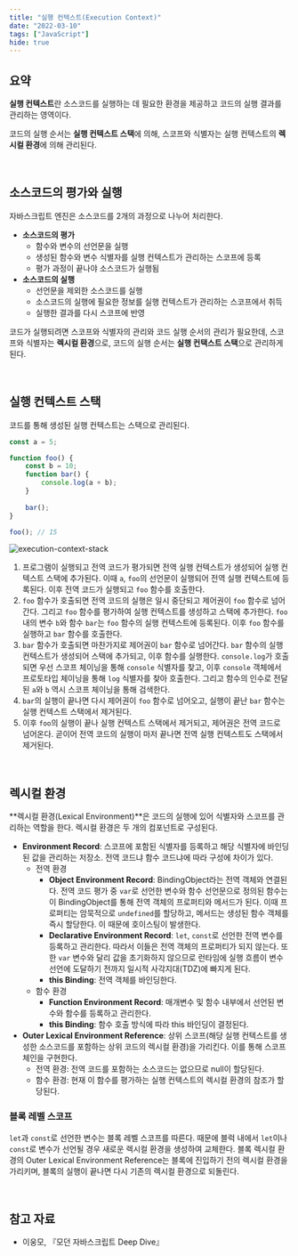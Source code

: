 ```yaml
---
title: "실행 컨텍스트(Execution Context)"
date: "2022-03-10"
tags: ["JavaScript"]
hide: true
---
```




## 요약

**실행 컨텍스트**란 소스코드를 실행하는 데  필요한 환경을 제공하고 코드의 실행 결과를 관리하는 영역이다.

코드의 실행 순서는 **실행 컨텍스트 스택**에 의해, 스코프와 식별자는 실행 컨텍스트의 **렉시컬 환경**에 의해 관리된다.

<br />

## 소스코드의 평가와 실행

자바스크립트 엔진은 소스코드를 2개의 과정으로 나누어 처리한다.

- **소스코드의 평가**
  - 함수와 변수의 선언문을 실행
  - 생성된 함수와 변수 식별자를 실행 컨텍스트가 관리하는 스코프에 등록
  - 평가 과정이 끝나야 소스코드가 실행됨
- **소스코드의 실행**
  - 선언문을 제외한 소스코드를 실행
  - 소스코드의 실행에 필요한 정보를 실행 컨텍스트가 관리하는 스코프에서 취득
  - 실행한 결과를 다시 스코프에 반영

코드가 실행되려면 스코프와 식별자의 관리와 코드 실행 순서의 관리가 필요한데, 스코프와 식별자는 **렉시컬 환경**으로, 코드의 실행 순서는 **실행 컨택스트 스택**으로 관리하게 된다.

<br />

## 실행 컨텍스트 스택

코드를 통해 생성된 실행 컨텍스트는 스택으로 관리된다.

```javascript
const a = 5;

function foo() {
    const b = 10;
    function bar() {
        console.log(a + b);
    }
    
    bar();
}

foo(); // 15
```

![execution-context-stack](.\execution-context-stack.png)

1. 프로그램이 실행되고 전역 코드가 평가되면 전역 실행 컨텍스트가 생성되어 실행 컨텍스트 스택에 추가된다. 이때 `a`, `foo`의 선언문이 실행되어 전역 실행 컨텍스트에 등록된다. 이후 전역 코드가 실행되고 `foo` 함수를 호출한다.
2. `foo` 함수가 호출되면 전역 코드의 실행은 일시 중단되고 제어권이 `foo` 함수로 넘어간다. 그리고 `foo` 함수를 평가하여 실행 컨텍스트를 생성하고 스택에 추가한다. `foo` 내의 변수 `b`와 함수 `bar`는 `foo` 함수의 실행 컨텍스트에 등록된다. 이후 `foo` 함수를 실행하고 `bar` 함수를 호출한다.
3. `bar` 함수가 호출되면 마찬가지로 제어권이 `bar` 함수로 넘어간다. `bar` 함수의 실행 컨텍스트가 생성되어 스택에 추가되고, 이후 함수를 실행한다. `console.log`가 호출되면 우선 스코프 체이닝을 통해 `console` 식별자를 찾고, 이후 `console` 객체에서 프로토타입 체이닝을 통해 `log` 식별자를 찾아 호출한다. 그리고 함수의 인수로 전달된 `a`와 `b` 역시 스코프 체이닝을 통해 검색한다.
4. `bar`의 실행이 끝나면 다시 제어권이 `foo` 함수로 넘어오고, 실행이 끝난 `bar` 함수는 실행 컨텍스트 스택에서 제거된다.
5. 이후 `foo`의 실행이 끝나 실행 컨텍스트 스택에서 제거되고, 제어권은 전역 코드로 넘어온다. 곧이어 전역 코드의 실행이 마저 끝나면 전역 실행 컨텍스트도 스택에서 제거된다.

<br />

## 렉시컬 환경

**렉시컬 환경(Lexical Environment)**은 코드의 실행에 있어 식별자와 스코프를 관리하는 역할을 한다. 렉시컬 환경은 두 개의 컴포넌트로 구성된다.

- **Environment Record**: 스코프에 포함된 식별자를 등록하고 해당 식별자에 바인딩된 값을 관리하는 저장소. 전역 코드냐 함수 코드냐에 따라 구성에 차이가 있다.
  - 전역 환경
    - **Object Environment Record**: BindingObject라는 전역 객체와 연결된다. 전역 코드 평가 중 `var`로 선언한 변수와 함수 선언문으로 정의된 함수는 이 BindingObject를 통해 전역 객체의 프로퍼티와 메서드가 된다. 이때 프로퍼티는 암묵적으로 `undefined`를 할당하고, 메서드는 생성된 함수 객체를 즉시 할당한다. 이 때문에 호이스팅이 발생한다.
    - **Declarative Environment Record**: `let`, `const`로 선언한 전역 변수를 등록하고 관리한다. 따라서 이들은 전역 객체의 프로퍼티가 되지 않는다. 또한 `var` 변수와 달리 값을 초기화하지 않으므로 런타임에 실행 흐름이 변수 선언에 도달하기 전까지 일시적 사각지대(TDZ)에 빠지게 된다.
    - **this Binding**: 전역 객체를 바인딩한다.
  - 함수 환경
    - **Function Environment Record**: 매개변수 및  함수 내부에서 선언된 변수와 함수를 등록하고 관리한다.
    - **this Binding**: 함수 호출 방식에 따라 this 바인딩이 결정된다.
- **Outer Lexical Environment Reference**: 상위 스코프(해당 실행 컨텍스트를 생성한 소스코드를 포함하는 상위 코드의 렉시컬 환경)을 가리킨다. 이를 통해 스코프 체인을 구현한다.
  - 전역 환경: 전역 코드를  포함하는 소스코드는 없으므로 null이 할당된다.
  - 함수 환경: 현재 이 함수를 평가하는 실행 컨텍스트의 렉시컬 환경의 참조가 할당된다.

### 블록 레벨 스코프

`let`과 `const`로 선언한 변수는 블록 레벨 스코프를 따른다. 때문에 블럭 내에서 `let`이나 `const`로 변수가 선언될 경우 새로운 렉시컬 환경을 생성하여 교체한다. 블록 렉시컬 환경의 Outer Lexical Environment Reference는 블록에 진입하기 전의 렉시컬 환경을 가리키며, 블록의 실행이 끝나면 다시 기존의 렉시컬 환경으로 되돌린다.

<br />

## 참고 자료

- 이웅모, 『모던 자바스크립트 Deep Dive』

